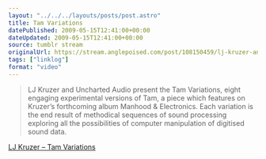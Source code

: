 ```yaml
---
layout: "../../../layouts/posts/post.astro"
title: Tam Variations
datePublished: 2009-05-15T12:41:00+00:00
dateUpdated: 2009-05-15T12:41:00+00:00
source: tumblr stream
originalUrl: https://stream.anglepoised.com/post/108150459/lj-kruzer-and-uncharted-audio-present-the-tam
tags: ["linklog"]
format: "video"
---
```


> LJ Kruzer and Uncharted Audio present the Tam Variations, eight engaging experimental versions of Tam, a piece which features on Kruzer&rsquo;s forthcoming album Manhood & Electronics. Each variation is the end result of methodical sequences of sound processing exploring all the possibilities of computer manipulation of digitised sound data.

[LJ Kruzer &#8211; Tam Variations][1]

[1]: https://archive.org/details/Tam_Variations-4814

